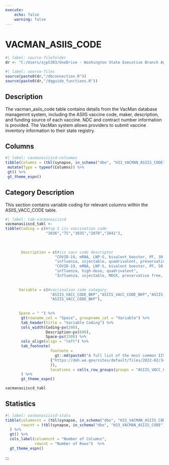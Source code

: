 ```yaml
---
execute:
    echo: false
    warning: false
---
```


# VACMAN_ASIIS_CODE {.unnumbered}

```r
#| label: source-filefolder
dr <- "C:/Users/ajp5303/OneDrive - Washington State Executive Branch Agencies/source_scripts"
```

```r
#| label: source-files
source(paste0(dr,"/dbconnection.R"))
source(paste0(dr,"/dqguide_functions.R"))
```

## Description

The vacman_asiis_code table contains details from the VacMan database managemnt system, including the ASIIS vaccine code, maker, description, and funding source of each vaccine. NDC and contract number information is provided. The VacMan system allows providers to submit vaccine inventory information to their state registry.

## Columns

```r
#| label: vacmanasiiscd-colnames
tibble(Columns = (tbl(synapse, in_schema("dbo", "H33_VACMAN_ASIIS_CODE")) %>% colnames())) %>%
 mutate(Type = typeof(Columns)) %>%
 gt() %>%
 gt_theme_espn()
```

## Category Description

This section contains variable coding for relevant columns within the ASIIS_VACC_CODE table.

```r
#| label: tab-vacmanasiiscd
vacmanasiiscd_tabl <-
tibble(Coding = c(#top 5 iis vaccination code 
                  "3036","75","3035","2070","2041"), 
                  
             
                 
       Description = c(#iis vacc code descriptor
                      "COVID-19, mRNA, LNP-S, bivalent booster, PF, 30 mcg/0.3 mL dose", 
                      "influenza, injectable, quadrivalent, preservative free",
                      "COVID-19, mRNA, LNP-S, bivalent booster, PF, 50 mcg/0.5 mL or 25mcg/0.25 mL dose",
                      "influenza, high-dose, quadrivalent",
                      "Influenza, injectable, MDCK, preservative free, quadrivalent"), 
  
                  
      Variable = c(#vaccination code category
                    "ASIIS_VACC_CODE_BKP","ASIIS_VACC_CODE_BKP","ASIIS_VACC_CODE_BKP","ASIIS_VACC_CODE_BKP",
                    "ASIIS_VACC_CODE_BKP"),
                      
                    
      Space = " ") %>%
       gt(rowname_col = "Space", groupname_col = "Variable") %>%
       tab_header(title = "Variable Coding") %>%
       cols_width(Coding~px(200),
                  Description~px(600),
                  Space~px(150)) %>%
       cols_align(align = "left") %>%
       tab_footnote(
                    footnote = 
                      gt::md(paste0("A full list of the most common IIS codes in WA is available at: ",
                    {"https://doh.wa.gov/sites/default/files/2022-02/348-580-ConsolidatedBestChoicesGuide.pdf"}
                    )),
                    locations = cells_row_groups(groups = "ASIIS_VACC_CODE_BKP")
       ) %>%
       gt_theme_espn()

vacmanasiiscd_tabl
```

## Statistics

```r
#| label: vacmanasiiscd-stats
tibble(columncnt = (tbl(synapse, in_schema("dbo", "H33_VACMAN_ASIIS_CODE")) %>% ncol()),
       rowcnt = (tbl(synapse, in_schema("dbo", "H33_VACMAN_ASIIS_CODE"))) %>% nrow2()
  ) %>%
  gt() %>%
  cols_label(columncnt = "Number of Columns",
             rowcnt = "Number of Rows")  %>%
  gt_theme_espn()
```

:::
